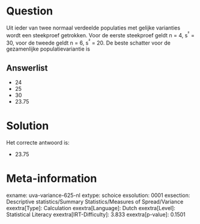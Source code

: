 Question
========

Uit ieder van twee normaal verdeelde populaties met gelijke varianties
wordt een steekproef getrokken. Voor de eerste steekproef geldt n = 4,
s^²^ = 30, voor de tweede geldt n = 6, s^²^ = 20. De beste schatter voor
de gezamenlijke populatievariantie is

Answerlist
----------

* 24
* 25
* 30
* 23.75

Solution
========

Het correcte antwoord is: 

* 23.75

Meta-information
================
exname: uva-variance-625-nl
extype: schoice
exsolution: 0001
exsection: Descriptive statistics/Summary Statistics/Measures of Spread/Variance
exextra[Type]: Calculation
exextra[Language]: Dutch
exextra[Level]: Statistical Literacy
exextra[IRT-Difficulty]: 3.833
exextra[p-value]: 0.1501

